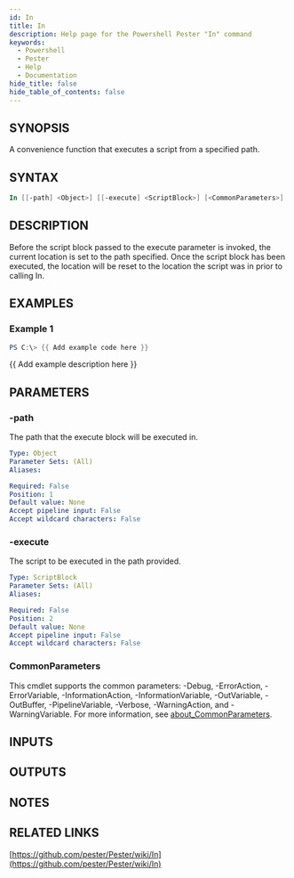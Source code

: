 ```yaml
---
id: In
title: In
description: Help page for the Powershell Pester "In" command
keywords:
  - Powershell
  - Pester
  - Help
  - Documentation
hide_title: false
hide_table_of_contents: false
---
```


## SYNOPSIS

A convenience function that executes a script from a specified path.

## SYNTAX

```powershell
In [[-path] <Object>] [[-execute] <ScriptBlock>] [<CommonParameters>]
```

## DESCRIPTION

Before the script block passed to the execute parameter is invoked,
the current location is set to the path specified.
Once the script
block has been executed, the location will be reset to the location
the script was in prior to calling In.

## EXAMPLES

### Example 1

```powershell
PS C:\> {{ Add example code here }}
```

{{ Add example description here }}

## PARAMETERS

### -path

The path that the execute block will be executed in.

```yaml
Type: Object
Parameter Sets: (All)
Aliases:

Required: False
Position: 1
Default value: None
Accept pipeline input: False
Accept wildcard characters: False
```

### -execute

The script to be executed in the path provided.

```yaml
Type: ScriptBlock
Parameter Sets: (All)
Aliases:

Required: False
Position: 2
Default value: None
Accept pipeline input: False
Accept wildcard characters: False
```

### CommonParameters

This cmdlet supports the common parameters: -Debug, -ErrorAction, -ErrorVariable, -InformationAction, -InformationVariable, -OutVariable, -OutBuffer, -PipelineVariable, -Verbose, -WarningAction, and -WarningVariable. For more information, see [about_CommonParameters](http://go.microsoft.com/fwlink/?LinkID=113216).

## INPUTS

## OUTPUTS

## NOTES

## RELATED LINKS

[https://github.com/pester/Pester/wiki/In](https://github.com/pester/Pester/wiki/In)
